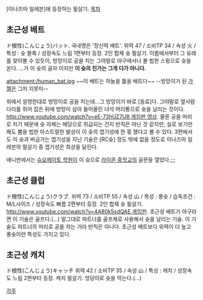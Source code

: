 [이나즈마 일레븐]에 등장하는 필살기.
[[목차]]
== 초근성 배트 ==
ド根性(こんじょう)バット. 국내명은 '정신력 배트'.
위력 47 / 소비TP 34 / 속성 火 / 특성 : 슛 블록 / 성장속도 느림 
1편부터 등장. 2인 합체 슛 필살기. 이름에서부터 그 유래를 찾아볼 수 있듯이, 방망이로 공을 치는 그야말로 야구에서나 볼 법한 스윙으로 슛을 쏜다. ...가 이 슛의 골자 이지만 '''이 슛의 진가는 그게 다가 아니다.'''

attachment:/human_bat.jpg
~~이 배트는 하늘을 뜷을 배트다~~
--방망이가 된 [[가젤]]은 그저 지못미--

위에서 설명한대로 방망이로 공을 치는데...그 방망이가 바로 [동료]다. 그야말로 옆사람 다리를 쥐어 잡은 뒤에 방망이 삼아 들어올린 녀석 머리통으로 슛을 날리는 것이다.  [[http://www.youtube.com/watch?v=eE-73hUZ7U8 게임판 영상]]. 물론 공을 머리로 치기 때문에 슛 자체는 헤딩으로 취급되는 건지 반칙은 아닌 것 같지만, 실로 보기만 해도 뿜을 법한 아스트랄한 발상이 이 슛의 엽기성에 한 몫 했다고 볼 수 있다. 3편에서도 이 슛과 버금가는 엽기성을 지닌 기술은 [RC슛] 정도 밖에 없을 정도로 이나즈마 일레븐의 필살기 중 엽기성은 최상을 달린다.

애니판에서는 [[슈요메이토 학원]]이 이 슛으로 [[라이몬 중학교]]의 골문을 열었다.;;;

== 초근성 클럽 ==
ド根性(こんじょう)クラブ.
위력 73 / 소비TP 55 / 속성 山 / 특성 : 롱슛 / 습독조건 : M/L사이즈 / 성장속도 빠름
2편부터 등장. 2인 합체 슛 필살기. [[http://www.youtube.com/watch?v=4A80k5sdQAE 게임판]]. 초근성 배트가 야구라면 이 기술은 골프다.(...) 말그대로 파트너를 골프채로 사용해서 슛을 날리는 기술. 이 기술도 파트너의 머리로 공을 차는 거라 반칙은 아니다. 초근성 배트보다 위력이 더 높고 롱슛이란 특성도 가지고 있다.

== 초근성 캐치 ==
ド根性(こんじょう)キャッチ
위력 42 / 소비TP 35 / 속성 山 / 특성 : 캐치 / 성장속도 느림
2편부터 등장. 캐치 필살기. 엉덩이로 슛을 막는다.(...)

[[각주]]

